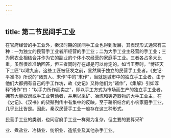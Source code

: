 ```yaml
---
---
---
```

title: 第二节民间手工业
---



在官府经营的手工业外，秦汉时期的民间手工业也得到发展，其表现形式通常有三种：一为独立的民营手工业者所经营的手工业；二为大手工业主经营的手工业；三为同农业相结合并作为它的副业的个体小农经营的家庭手工业。三者各占多大比重，虽然很难准确回答，但三者同时存在却是可以肯定的。如当王莽时，“博征天下工匠”以建九庙。这些工匠被征发之前，显然属于独立的民营手工业者。《史记·平准书》所说的“诸贾人、末作”中的“末作”，当就是城市中的独立手工业者。由于他们大都拥有自己的手工作坊，故《史记》又称他们为“诸作”，《集解》引如淳释“诸作”曰：“以手力所作而卖之”，即以手工方式为市场而生产的独立手工业者。拥有大量奴隶或手工业劳动者，并用以采矿、冶炼和铸造器物的大手工业主，在《史记》、《汉书》的货殖列传中有集中的反映。至于耕织结合的小农家庭手工业，几乎比比皆是。因此，秦汉民营手工业一般存在这三种形式。

民营手工业的类别，也同官府手工业一样颇为复杂，但主要的要算采矿

业、煮盐业、冶铸业、纺织业、造纸业及其他杂手工业。